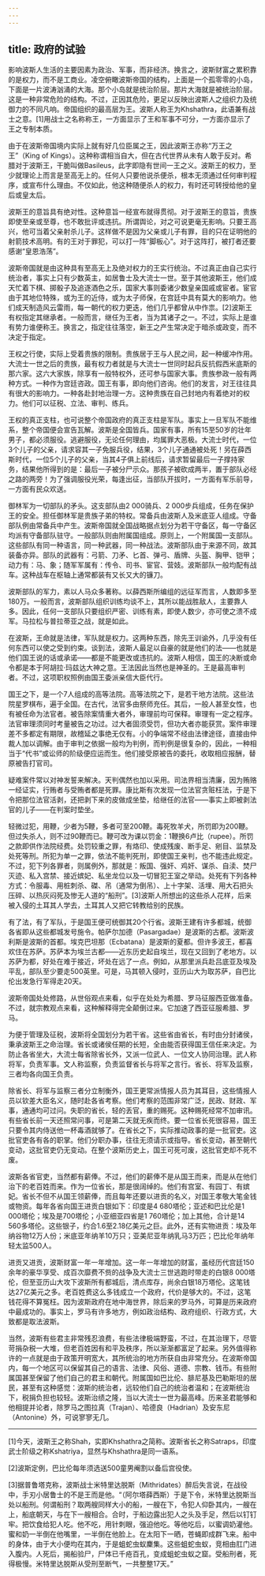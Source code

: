 ```yaml
---
---
---
```

title: 政府的试验
---




影响波斯人生活的主要因素为政治、军事，而非经济。换言之，波斯财富之累积靠的是权力，而不是工商业。凌空俯瞰波斯帝国的结构，上面是一个孤零零的小岛，下面是一片波涛汹涌的大海。那个小岛就是统治阶层。那片大海就是被统治阶层。这是一种非常危险的结构。不过，正因其危险，更足以反映出波斯人之组织力及统御力的不同凡响。帝国组织的最高层为王。波斯人称王为Khshathra，此语兼有战士之意。[1]用战士之名称称王，一方面显示了王和军事不可分，一方面亦显示了王之专制本质。

由于在波斯帝国境内实际上就有好几位臣属之王，因此波斯王亦称“万王之王”（King of Kings）。这种称谓相当自大，但在古代世界从未有人敢于反对。希腊对于波斯王，干脆叫做Basileus，此字即隐有世间一王之义。波斯王的权力，至少就理论上而言是至高无上的。任何人只要他说杀便杀，根本无须通过任何审判程序，或宣布什么理由。不仅如此，他这种随便杀人的权力，有时还可转授给他的皇后或皇太后。

波斯王的意旨具有绝对性。这种意旨一经宣布就得贯彻。对于波斯王的意旨，贵族即使至亲或至尊，也不敢批评或违抗。所谓舆论，对之可说更毫无影响。只要王高兴，他可当着父亲射杀儿子。这样做不是因为父亲或儿子有罪，目的只在证明他的射箭技术高明。有的王对于罪犯，可以打一阵“脚板心”。对于这阵打，被打者还要感谢“皇恩浩荡”。

波斯帝国就是由这种具有至高无上及绝对权力的王实行统治。不过真正由自己实行统治者，事实上只有少数英主，如居鲁士及大流士一世。至于其他波斯王，他们成天忙着下棋、掷骰子及追逐酒色之乐，国家大事则委诸少数皇亲国戚或宦者。宦官由于其地位特殊，或为王的近侍，或为太子师保，在宫廷中具有莫大的影响力。他们成天制造风云雷雨，每一朝代的权力更迭，他们几乎都曾从中作祟。[2]波斯王有权指定其继承者。一般而言，继任为王者，当为其诸子之一。不过，实际上是谁有势力谁便称王。换言之，指定往往落空，新王之产生常决定于暗杀或政变，而不决定于指定。

王权之行使，实际上受着贵族的限制。贵族居于王与人民之间，起一种缓冲作用。大流士一世之后的贵族，最有权力者就是与大流士一世同时起兵反抗假西米底斯的那六家。这六大家族，除享有一般特权外，还可参与国家大事。贵族参政一般有两种方式。一种作为宫廷咨政。国王有事，即向他们咨询。他们的发言，对王往往具有很大的影响力。一种各赴封地治理一方。这种贵族在自己封地内有着绝对的权力。他们可以征税、立法、审判、练兵。

王权的真正支柱，也可说整个帝国政府的真正支柱是军队。事实上一旦军队不能维系，整个帝国便会宣告瓦解。波斯是全国皆兵。国家有事，所有15至50岁的壮年男子，都必须服役。逃避服役，无论任何理由，均属罪大恶极。大流士时代，一位3个儿子的父亲，请求容其一子免服兵役，结果，3个儿子通通被处死！另在薛西斯时代，一位5个儿子的父亲，当其4子俱上前线后，请求暂留最后一子撑持家务，结果他所得到的是：最后一子被分尸示众。那孩子被砍成两半，置于部队必经之路的两旁！为了强调服役光荣，每逢出征，当部队开拔时，一方面有军乐前导，一方面有民众欢送。

御林军为一切部队的矛头。这支部队由2 000骑兵、2 000步兵组成，任务在保护王的安全。担任御林军是贵族子弟的特权。常备兵由波斯人及米底亚人组成。守备部队例由常备兵中产生。波斯帝国就全国战略据点划分为若干守备区，每一守备区均派有守备部队驻守。一般部队则由附属国组成。原则上，一个附属国一支部队。这些部队有同一种语言，同一种武器，同一种战法。波斯部队由于来源不同，故其装备亦异。部队的武器有：弓箭、刀矛、匕首、弹弓、盾牌、头盔、胸甲、铠甲；动力有：马、象；随军军属有：传令、司书、宦官、营妓。波斯部队一般均配有战车。这种战车在枢轴上通常都装有又长又大的镰刀。

波斯部队的军力，素以人马众多著称。以薛西斯所编组的远征军而言，人数即多至180万。一般而言，波斯部队组织训练均谈不上，其所以能战胜敌人，主要靠人多。因此，任何一支部队只要组织严密、训练有素，即使人数少，亦可使之溃不成军。马拉松与普拉蒂亚之战，就是如此。

在波斯，王命就是法律，军队就是权力。这两种东西，除先王训谕外，几乎没有任何东西可以使之受到约束。谈到法，波斯人最足以自豪的就是他们的法——也就是他们国王说的话或承诺——都是不能更改或违抗的。波斯人相信，国王的决断或命令都是本于阿胡拉·玛兹达大神之意。王法因此当然也是神圣的。王是最高审判者。不过，这项职权照例由国王委派亲信大臣代行。

国王之下，是一个7人组成的高等法院。高等法院之下，是若干地方法院。这些法院星罗棋布，遍于全国。在古代，法官多由祭师充任。其后，一般人甚至女性，也有被任命为法官者。被告除案情重大者外，审理前均可保释。审理有一定之程序。法官审理须同时考量被告之功过。过大者固须受罚，但功大者亦能获赏。案件审理差不多都定有期限，故稽延之事绝无仅有。小的争端常不经由法律途径，直接由仲裁人加以调解。由于审判之依据一般均为判例，而判例是很复杂的，因此，一种相当于“代书”或讼师的阶级便应运而生。他们接受原被告的委托，收取相应报酬，替原被告打官司。

疑难案件常以对神发誓来解决。天判偶然也加以采用。司法界相当清廉，因为贿赂一经证实，行贿者与受贿者都是死罪。康比斯有次发现一位法官贪赃枉法，于是下令把那位法官活剥，还把剥下来的皮做成坐垫，给继任的法官——事实上即被剥法官的儿子——在判案时垫坐。

轻微过犯，用鞭，少者为5鞭，多者可至200鞭。毒死牧羊犬，所罚即为200鞭。但过失杀人，则不过90鞭而已。鞭可改为课以罚金：1鞭换6卢比（rupee）。所罚之款即供作法院经费。处罚较重之罪，有烙印、使成残废、断手足、剜目、监禁及处死等刑。所犯为单一之罪，依法不能判死刑，即使国王亲判，也不能违此规定。不过，犯下列各罪者，则属例外，那就是：叛国、强奸、鸡奸、谋杀、自渎、焚尸灭迹、私入宫禁、接近嫔妃、私坐龙位以及一切冒犯王室之举动。处死有下列各种方式：令服毒、用桩刺杀、磔、吊（通常为倒吊）、上十字架、活埋、用大石把头压碎、以热灰闷死及惨无人道的“船刑”。[3]波斯人所想出的这些杀人花样，后来被入侵的土耳其人学去，土耳其人又把它转教给别的民族。

有了法，有了军队，于是国王便可统御其20个行省。波斯王建有许多都城，统御各省即从这些都城发号施令。帕萨尔加德（Pasargadae）是波斯的古都。波斯波利斯是波斯的首都。埃克巴坦那（Ecbatana）是波斯的夏都。但许多波王，都喜欢住在苏萨。苏萨本为埃兰古都——近东历史起自埃兰，现在又回到了老地方。以苏萨为都，好处在难于接近，坏处在远了一点。例如，从那里派兵赴吕底亚及埃及平乱，部队至少要走500英里。可是，马其顿入侵时，亚历山大为取苏萨，自巴比伦出发急行军得走20天。

波斯帝国处处修路，从世俗观点来看，似乎在处处为希腊、罗马征服西亚做准备。不过，就宗教观点来看，这种解释得完全颠倒过来。它加速了西亚征服希腊、罗马。

为便于管理及征税，波斯将全国划分为若干省。这些省由省长，有时由分封诸侯，秉承波斯王之命治理。省长或诸侯任期的长短，全由能否获得国王信任来决定。为防止各省坐大，大流士每省除省长外，又派一位武人、一位文人协同治理。武人称将军，负责军事。文人称监察，负责监督省长与将军之言行。省长、将军及监察，三者均各向国王负责。

除省长、将军与监察三者分立制衡外，国王更常派情报人员为其耳目，这些情报人员以钦差大臣名义，随时赴各省考察。他们考察的范围非常广泛，民政、财政、军事，通通均可过问。失职的省长，轻的丢官，重的赐死。这种赐死经常不加审讯。有些省长前一天还照常问事，可是第二天就无疾而终。要一位省长死很容易，国王只要令其内侍送他一杯毒酒就够了。在省长之下，实际推动政事的是一批官吏。这批官吏各有各的职掌。他们分职办事，往往无须请示或指导。省长变动，甚至朝代变动，这批官吏仍无变动。在整个波斯历史上，国王可死可废，这批官吏却不死不废。

波斯各省官吏，当然都有薪俸。不过，他们的薪俸不是从国王而来，而是从在他们治下的老百姓而来。作为一位省长，那是很阔绰的。他们有宫室、有园丁、有嫔妃。省长不但不从国王领薪俸，而且每年还要以进贡的名义，对国王孝敬大笔金钱或物资。每年各省向国王进贡白银如下：印度是4 680塔伦；亚述和巴比伦是1 000塔伦；埃及是700塔伦；小亚细亚四省是1 760塔伦；加上其他，合计是14 560多塔伦。这些银子，约合1.6至2.18亿美元之巨。此外，还有实物进贡：埃及年纳谷物12万人份；米底亚年纳羊10万只；亚美尼亚年纳乳马3万匹；巴比伦年纳年轻太监500人。

进贡又进贡，波斯财富一年一年增加。这一年一年增加的财富，虽经历代宫廷150余年的豪华享受、成百次靡费不赀的战争及大流士三世逃跑时带走的白银8 000塔伦，但至亚历山大攻下波斯所有都城后，清点库存，尚余白银18万塔伦。这笔钱达27亿美元之多。老百姓费这么多钱成立一个政府，代价是够大的。不过，这笔钱花得不算冤枉。因为波斯政府在地中海世界，除后来的罗马外，可算是历来政府中最成功的。事实上，罗马有许多地方，例如政治结构、政府组织、行政方式，大致都是取法波斯。

当然，波斯有些君主非常残忍浪费，有些法律极端野蛮，不过，在其治理下，尽管苛捐杂税一大堆，但老百姓因有和平及秩序，所以渐渐都富足了起来。另外值得称许的一点就是由于政策开明宽大，其所统治的地方所获自由非常充分。在波斯帝国内，每一个地区可以保留其自己的语言、法律、风俗、道德、宗教、钱币。有些附属国甚至保留了他们自己的君主和朝代。附属国如巴比伦、腓尼基及巴勒斯坦的居民，甚至有这种感觉：波斯的统治者，远较他们自己的统治者温和；在波斯统治下，税捐负担也较轻。波斯治绩之隆，当以大流士一世为最高峰。历来圣君能够和他相提并论者，除罗马之图拉真（Trajan）、哈德良（Hadrian）及安东尼（Antonine）外，可说寥寥无几。



* * *



[1]今天，波斯王之称Shah，实即Khshathra之简称。波斯省长之称Satraps，印度武士阶级之称Kshatriya，显然与Khshathra是同一语系。

[2]波斯定例，巴比伦每年须选送500童男阉割以备后宫役使。

[3]据普鲁塔克称，波斯战士米特里达脱斯（Mithridates）醉后失言说，在战役中，手刃小居鲁士的不是王而是他。“（阿尔塔薛西斯）于是下令，米特里达脱斯当处以船刑。何谓船刑？取两艘同样大小的船，一艘在下，令犯人仰卧其内，一艘在上，船底朝天，与在下一艘相合。合时，于船边露出犯人之头及手足，然后以钉钉牢。把饮食给犯人吃。他不吃，用针刺眼，强迫他吃。等他吃后，以蜜调奶灌他。蜜和奶一半倒在他嘴里，一半倒在他脸上。在太阳下一晒，苍蝇即成群飞来。船中的身体，由于大小便均在其内，于是蛆蛇虫蚁麇集。这些蛆蛇虫蚁，竞相由肛门进入腹内。人死后，揭船验尸，尸体已千疮百孔，变成蛆蛇虫蚁之窟。受船刑者，死得极慢。米特里达脱斯从受刑至断气，一共整整17天。”